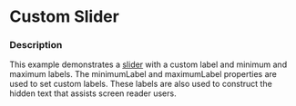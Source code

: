 
# Custom Slider

### Description

This example demonstrates a [slider](/components/cerner-terra-framework-docs/slider/about) with a custom label and minimum and maximum labels. The minimumLabel and maximumLabel properties are used to set custom labels. These labels are also used to construct the hidden text that assists screen reader users. 

<CustomSlider />